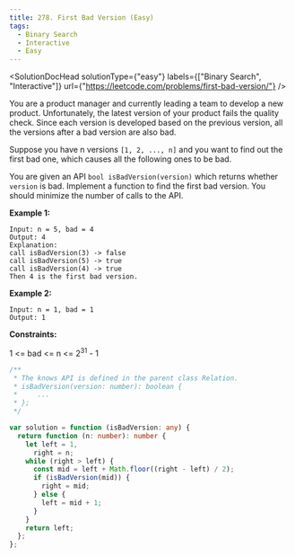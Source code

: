```yaml
---
title: 278. First Bad Version (Easy)
tags:
  - Binary Search
  - Interactive
  - Easy
---
```



<SolutionDocHead
  solutionType={"easy"}
  labels={["Binary Search", "Interactive"]}
  url={"https://leetcode.com/problems/first-bad-version/"}
/>

You are a product manager and currently leading a team to develop a new product. Unfortunately, the latest version of your product fails the quality check. Since each version is developed based on the previous version, all the versions after a bad version are also bad.

Suppose you have n versions `[1, 2, ..., n]` and you want to find out the first bad one, which causes all the following ones to be bad.

You are given an API `bool isBadVersion(version)` which returns whether `version` is bad. Implement a function to find the first bad version. You should minimize the number of calls to the API.

<b>Example 1:</b>

```
Input: n = 5, bad = 4
Output: 4
Explanation:
call isBadVersion(3) -> false
call isBadVersion(5) -> true
call isBadVersion(4) -> true
Then 4 is the first bad version.
```

<b>Example 2:</b>

```
Input: n = 1, bad = 1
Output: 1
```

<b>Constraints:</b>

1 <= bad <= n <= 2<sup>31</sup> - 1

```ts title=solution.ts
/**
 * The knows API is defined in the parent class Relation.
 * isBadVersion(version: number): boolean {
 *     ...
 * };
 */

var solution = function (isBadVersion: any) {
  return function (n: number): number {
    let left = 1,
      right = n;
    while (right > left) {
      const mid = left + Math.floor((right - left) / 2);
      if (isBadVersion(mid)) {
        right = mid;
      } else {
        left = mid + 1;
      }
    }
    return left;
  };
};
```
